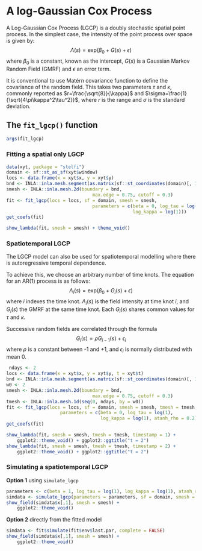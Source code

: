 # A log-Gaussian Cox Process {#lgcp}

A Log-Gaussian Cox Process (LGCP) is a doubly stochastic spatial point process. In the simplest case, the intensity of the point process over space is given by:
$$\Lambda(s) = \text{exp}(\beta_0 + G(s) + \epsilon)$$
where $\beta_0$ is a constant, known as the intercept, $G(s)$ is a Gaussian Markov Random Field (GMRF) and $\epsilon$ an error term. 

It is conventional to use Matérn covariance function to define the covariance of the random field. This takes two parameters $\tau$ and $\kappa$, commonly reported as $r=\frac{\sqrt{8}}{\kappa}$ and $\sigma=\frac{1}{\sqrt{4\pi\kappa^2\tau^2}}$, where $r$ is the range and $\sigma$ is the standard deviation. 

## The `fit_lgcp()` function

```r
args(fit_lgcp)
```


### Fitting a spatial only LGCP

```r
data(xyt, package = "stelfi")
domain <- sf::st_as_sf(xyt$window)
locs <- data.frame(x = xyt$x, y = xyt$y)
bnd <- INLA::inla.mesh.segment(as.matrix(sf::st_coordinates(domain)[, 1:2]))
smesh <- INLA::inla.mesh.2d(boundary = bnd,
                                max.edge = 0.75, cutoff = 0.3)
fit <- fit_lgcp(locs = locs, sf = domain, smesh = smesh,
                                parameters = c(beta = 0, log_tau = log(1),
                                               log_kappa = log(1)))
get_coefs(fit)
```


```r
show_lambda(fit, smesh = smesh) + theme_void()
```


### Spatiotemporal LGCP

The LGCP model can also be used for spatiotemporal modelling where there is autoregressive temporal dependence. 

To achieve this, we choose an arbitrary number of time knots. The equation for an AR(1) process is as follows:
$$\Lambda_i(s) = \text{exp}(\beta_0 + G_i(s) + \epsilon)$$
where $i$ indexes the time knot. $\Lambda_i(s)$ is the field intensity at time knot $i$, and $G_i(s)$ the GMRF at the same time knot. Each $G_i(s)$ shares common values for $\tau$ and $\kappa$. 

Successive random fields are correlated through the formula
$$G_i(s)=\rho G_{i-1}(s) + \epsilon_i$$
where $\rho$ is a constant between -1 and +1, and $\epsilon_i$ is normally distributed with mean 0. 

```r
 ndays <- 2
locs <- data.frame(x = xyt$x, y = xyt$y, t = xyt$t)
bnd <- INLA::inla.mesh.segment(as.matrix(sf::st_coordinates(domain)[, 1:2]))
w0 <- 2
smesh <- INLA::inla.mesh.2d(boundary = bnd,
                                max.edge = 0.75, cutoff = 0.3)
tmesh <- INLA::inla.mesh.1d(seq(0, ndays, by = w0))
fit <- fit_lgcp(locs = locs, sf = domain, smesh = smesh, tmesh = tmesh,
                    parameters = c(beta = 0, log_tau = log(1),
                                   log_kappa = log(1), atanh_rho = 0.2))
get_coefs(fit)
```


```r

show_lambda(fit, smesh = smesh, tmesh = tmesh, timestamp = 1) +
    ggplot2::theme_void() + ggplot2::ggtitle("t = 2")
show_lambda(fit, smesh = smesh, tmesh = tmesh, timestamp = 2) +
    ggplot2::theme_void() + ggplot2::ggtitle("t = 2")

```

### Simulating a spatiotemporal LGCP

**Option 1** using `simulate_lgcp`

```r
parameters <- c(beta = 1, log_tau = log(1), log_kappa = log(1), atanh_rho = 0.2)
simdata <- simulate_lgcp(parameters = parameters, sf = domain, smesh = smesh, tmesh = tmesh)
show_field(simdata$x[,1], smesh = smesh) +
    ggplot2::theme_void()
```

**Option 2** directly from the fitted model

```r
simdata <- fit$simulate(fit$env$last.par, complete = FALSE)
show_field(simdata$x[,1], smesh = smesh) +
    ggplot2::theme_void()
```

